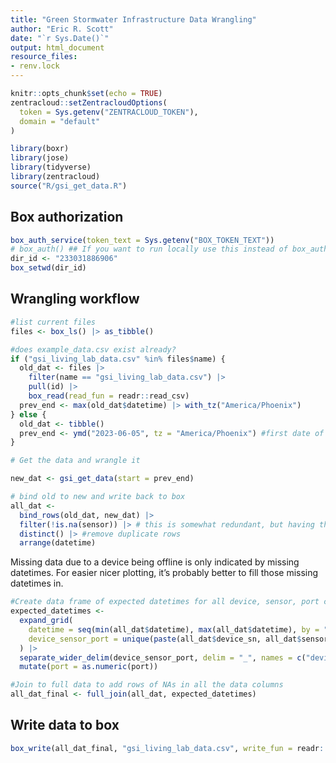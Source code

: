 ```yaml
---
title: "Green Stormwater Infrastructure Data Wrangling"
author: "Eric R. Scott"
date: "`r Sys.Date()`"
output: html_document
resource_files:
- renv.lock
---
```


```r
knitr::opts_chunk$set(echo = TRUE)
zentracloud::setZentracloudOptions(
  token = Sys.getenv("ZENTRACLOUD_TOKEN"),
  domain = "default"
)

library(boxr)
library(jose)
library(tidyverse)
library(zentracloud)
source("R/gsi_get_data.R")
```

<!--
## First time publishing

Publishing this workflow to Posit Connect will fail the first time because the environment variable `BOX_TOKEN_TEXT` is unset.  But, you still can find the app on viz.datascience.arizona.edu and add that env var.  Then, re-publish, and it should work.
-->
## Box authorization

```r
box_auth_service(token_text = Sys.getenv("BOX_TOKEN_TEXT"))
# box_auth() ## If you want to run locally use this instead of box_auth_service()
dir_id <- "233031886906"
box_setwd(dir_id)
```

## Wrangling workflow

```r
#list current files
files <- box_ls() |> as_tibble()

#does example_data.csv exist already?
if ("gsi_living_lab_data.csv" %in% files$name) {
  old_dat <- files |> 
    filter(name == "gsi_living_lab_data.csv") |> 
    pull(id) |> 
    box_read(read_fun = readr::read_csv)
  prev_end <- max(old_dat$datetime) |> with_tz("America/Phoenix")
} else {
  old_dat <- tibble()
  prev_end <- ymd("2023-06-05", tz = "America/Phoenix") #first date of data
}

# Get the data and wrangle it

new_dat <- gsi_get_data(start = prev_end)

# bind old to new and write back to box
all_dat <- 
  bind_rows(old_dat, new_dat) |> 
  filter(!is.na(sensor)) |> # this is somewhat redundant, but having this in gsi_get_data() only removes these from new data
  distinct() |> #remove duplicate rows
  arrange(datetime) 
```

Missing data due to a device being offline is only indicated by missing datetimes.  For easier nicer plotting, it's probably better to fill those missing datetimes in.

```r
#Create data frame of expected datetimes for all device, sensor, port combinations in the current data
expected_datetimes <- 
  expand_grid(
    datetime = seq(min(all_dat$datetime), max(all_dat$datetime), by = "hour"),
    device_sensor_port = unique(paste(all_dat$device_sn, all_dat$sensor, all_dat$port, sep = "_"))
  ) |> 
  separate_wider_delim(device_sensor_port, delim = "_", names = c("device_sn", "sensor", "port")) |> 
  mutate(port = as.numeric(port))

#Join to full data to add rows of NAs in all the data columns
all_dat_final <- full_join(all_dat, expected_datetimes)

```


## Write data to box

```r
box_write(all_dat_final, "gsi_living_lab_data.csv", write_fun = readr::write_csv)
```

